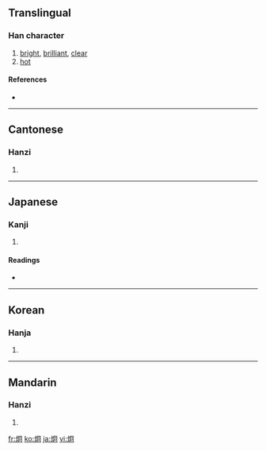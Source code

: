 {{see|烱}}
==Translingual==

===Han character===
{{Han char|rn=86|rad=火|as=05|sn=9|four=9782<sub>0</sub>|canj=火月口 (FBR), X火月口 (XFBR)}}

# [[bright]], [[brilliant]], [[clear]]
# [[hot]]

====References====
* {{Han ref|kx=0668.260|dkj=18956|dj=1078.030|hdz=32195.160|uh=70AF|ud=28847|bh=ACB3|bd=44211}}

----

==Cantonese==

===Hanzi===
{{yue-hanzi|jyut=|y=gwing2}}

# {{defn|Cantonese}}

----

==Japanese==

===Kanji===
{{ja-kanji|grade=|rs=火05}}

# {{defn|Japanese}}

====Readings====
* {{ja-readings|on=[[けい]] (kei), [[きょう]] (kyō)|kun=[[あきらか]] (akiraka)}}

----

==Korean==

===Hanja===
{{ko-hanja|hangeul=형|eumhun=|rv=hyeong|mr=hyŏng|y=hyeng}}

# {{defn|Korean}}

----

==Mandarin==

===Hanzi===
{{cmn-hanzi|pin=[[jiǒng]] ([[jiong3]]), [[pào]] ([[pao4]])|wg=chiung<sup>3</sup>, p'ao<sup>4</sup>}}

# {{defn|Mandarin}}

[[fr:炯]]
[[ko:炯]]
[[ja:炯]]
[[vi:炯]]